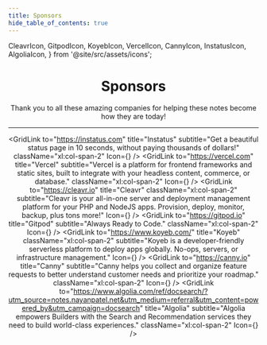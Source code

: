 ```yaml
---
title: Sponsors
hide_table_of_contents: true
---
```


  CleavrIcon,
  GitpodIcon,
  KoyebIcon,
  VercelIcon,
  CannyIcon,
  InstatusIcon,
  AlgoliaIcon,
} from '@site/src/assets/icons';

<center> <h1>Sponsors</h1> </center>
<center> <p> Thank you to all these amazing companies for helping these notes become how they are today! </p> </center>

---

<center>
<div className="grid xl:grid-cols-6 gap-4">

<GridLink
  to="https://instatus.com"
  title="Instatus"
  subtitle="Get a beautiful status page in 10 seconds, without paying thousands of dollars!"
  className="xl:col-span-2"
  Icon={<InstatusIcon className="h-10 mr-4" />}
/>
<GridLink
  to="https://vercel.com"
  title="Vercel"
  subtitle="Vercel is a platform for frontend frameworks and static sites, built to integrate with your headless content, commerce, or database."
  className="xl:col-span-2"
  Icon={<VercelIcon className="h-10 mr-4" />}
/>
<GridLink
  to="https://cleavr.io"
  title="Cleavr"
  className="xl:col-span-2"
  subtitle="Cleavr is your all-in-one server and deployment management platform for your PHP and NodeJS apps. Provision, deploy, monitor, backup, plus tons more!"
  Icon={<CleavrIcon className="h-10 mr-4" />}
/>
<GridLink
  to="https://gitpod.io"
  title="Gitpod"
  subtitle="Always Ready to Code."
  className="xl:col-span-2"
  Icon={<GitpodIcon className="h-10 mr-4" />}
/>
<GridLink
  to="https://www.koyeb.com/"
  title="Koyeb"
  className="xl:col-span-2"
  subtitle="Koyeb is a developer-friendly serverless platform to deploy apps globally. No-ops, servers, or infrastructure management."
  Icon={<KoyebIcon className="h-10 mr-4" />}
/>
<GridLink
  to="https://canny.io"
  title="Canny"
  subtitle="Canny helps you collect and organize feature requests to better understand customer needs and prioritize your roadmap."
  className="xl:col-span-2"
  Icon={<CannyIcon className="h-10 mr-4" />}
/>
<GridLink
  to="https://www.algolia.com/ref/docsearch/?utm_source=notes.nayanpatel.net&utm_medium=referral&utm_content=powered_by&utm_campaign=docsearch"
  title="Algolia"
  subtitle="Algolia empowers Builders with the Search and Recommendation services they need to build world-class experiences."
  className="xl:col-span-2"
  Icon={<AlgoliaIcon className="h-10 mr-4" />}
/>

</div>
</center>